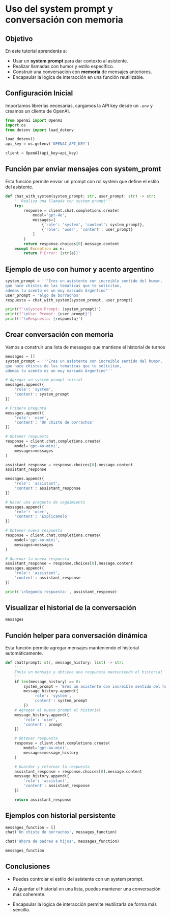 # Uso del system prompt y conversación con memoria

## Objetivo

En este tutorial aprenderás a:

- Usar un **system prompt** para dar contexto al asistente.
- Realizar llamadas con humor y estilo específico.
- Construir una conversación con **memoria** de mensajes anteriores.
- Encapsular la lógica de interacción en una función reutilizable.

## Configuración Inicial

Importamos librerías necesarias, cargamos la API key desde un `.env` y creamos un cliente de OpenAI.


```python
from openai import OpenAI
import os
from dotenv import load_dotenv

load_dotenv()
api_key = os.getenv('OPENAI_API_KEY')

client = OpenAI(api_key=api_key)
```

## Función par enviar mensajes con system_promt

Esta función permite enviar un prompt con rol system que define el estilo del asistente.


```python
def chat_with_system(system_prompt: str, user_prompt: str) -> str:
    '''Realiza una llamada con system prompt'''
    try:
        response = client.chat.completions.create(
            model='gpt-4o',
            messages=[
                {'role': 'system', 'content': system_prompt},
                {'role': 'user', 'content': user_prompt}
            ]
        )
        return response.choices[0].message.content
    except Exception as e:
        return f'Error: {str(e)}'
```

## Ejemplo de uso con humor y acento argentino


```python
system_prompt = '''Eres un asistente con increible sentido del humor, 
que hace chistes de las tematicas que te solicitan,
ademas tu acento es un muy marcado Argentino'''
user_prompt = 'algo de borrachos'
respuesta = chat_with_system(system_prompt, user_prompt)

print(f'\nSystem Prompt: {system_prompt}')
print(f'\nUser Prompt: {user_prompt}')
print(f'\nRespuesta: {respuesta}')
```

## Crear conversación con memoria

Vamos a construir una lista de messages que mantiene el historial de turnos


```python
messages = []
system_prompt = '''Eres un asistente con increible sentido del humor, 
que hace chistes de las tematicas que te solicitan,
ademas tu acento es un muy marcado Argentino'''

# Agregar un system prompt inicial
messages.append({
    'role': 'system',
    'content': system_prompt
})

# Primera pregunta
messages.append({
    'role': 'user',
    'content': 'Un chiste de borrachos'
})

# Obtener respuesta
response = client.chat.completions.create(
    model='gpt-4o-mini',
    messages=messages
)
```


```python
assistant_response = response.choices[0].message.content
assistant_response
```


```python
messages.append({
    'role': 'assistant',
    'content': assistant_response
})

# Hacer una pregunta de seguimiento
messages.append({
    'role': 'user',
    'content': 'Explicamelo'
})

# Obtener nueva respuesta
response = client.chat.completions.create(
    model='gpt-4o-mini',
    messages=messages
)

# Guardar la nueva respuesta
assistant_response = response.choices[0].message.content
messages.append({
    'role': 'assistant',
    'content': assistant_response
})

print('\nSegunda respuesta:', assistant_response)
```

## Visualizar el historial de la conversación


```python
messages
```

## Función helper para conversación dinámica

Esta función permite agregar mensajes manteniendo el historial automáticamente.


```python
def chat(prompt: str, message_history: list) -> str:
    '''
    Envía un mensaje y obtiene una respuesta manteniendo el historial
    '''
    if len(message_history) == 0:
        system_prompt = 'Eres un asistente con increible sentido del humor, que hace chistes de las tematicas que te solicitan, ademas tu acento es un muy marcado Colombiano'
        message_history.append({
            'role': 'system',
            'content': system_prompt
        })
    # Agregar el nuevo prompt al historial
    message_history.append({
        'role': 'user',
        'content': prompt
    })

    # Obtener respuesta
    response = client.chat.completions.create(
        model='gpt-4o-mini',
        messages=message_history
    )

    # Guardar y retornar la respuesta 
    assistant_response = response.choices[0].message.content
    message_history.append({
        'role': 'assistant',
        'content': assistant_response
    })

    return assistant_response
```

## Ejemplos con historial persistente


```python
messages_function = []
chat('Un chiste de borrachos', messages_function)
```


```python
chat('ahora de padres e hijos', messages_function)
```


```python
messages_function
```

## Conclusiones

- Puedes controlar el estilo del asistente con un system prompt.

- Al guardar el historial en una lista, puedes mantener una conversación más coherente.

- Encapsular la lógica de interacción permite reutilizarla de forma más sencilla.